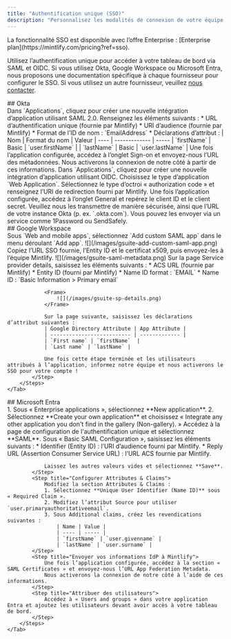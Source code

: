 ```yaml
---
title: "Authentification unique (SSO)"
description: "Personnalisez les modalités de connexion de votre équipe au tableau de bord d’administration"
---
```


<Info>
  La fonctionnalité SSO est disponible avec l’offre Enterprise : [Enterprise plan](https://mintlify.com/pricing?ref=sso).
</Info>

Utilisez l’authentification unique pour accéder à votre tableau de bord via SAML et OIDC. Si vous utilisez Okta, Google Workspace ou Microsoft Entra, nous proposons une documentation spécifique à chaque fournisseur pour configurer le SSO. Si vous utilisez un autre fournisseur, veuillez [nous contacter](mailto:support@mintlify.com).



<div id="okta">
  ## Okta
</div>

<Tabs>
    <Tab title="SAML">
        <Steps>
            <Step title="Créer une application">
                Dans `Applications`, cliquez pour créer une nouvelle intégration d’application utilisant SAML 2.0.
            </Step>
            <Step title="Configurer l’intégration">
                Renseignez les éléments suivants :
                * URL d’authentification unique (fournie par Mintlify)
                * URI d’audience (fournie par Mintlify)
                * Format de l’ID de nom : `EmailAddress`
                * Déclarations d’attribut :
                    | Nom | Format du nom | Valeur
                    | ---- | ------------- | -----
                    | `firstName` | Basic | `user.firstName` |
                    | `lastName` | Basic | `user.lastName` |
            </Step>
            <Step title="Envoyez-nous les informations de votre IdP">
                Une fois l’application configurée, accédez à l’onglet Sign-on et envoyez-nous l’URL des métadonnées.
                Nous activerons la connexion de notre côté à partir de ces informations.
            </Step>
        </Steps>
    </Tab>
    <Tab title="OIDC">
        <Steps>
            <Step title="Créer une application">
                Dans `Applications`, cliquez pour créer une nouvelle intégration d’application utilisant OIDC.
                Choisissez le type d’application `Web Application`.
            </Step>
            <Step title="Configurer l’intégration">
                Sélectionnez le type d’octroi « authorization code » et renseignez l’URI de redirection fourni par Mintlify.
            </Step>
            <Step title="Envoyez-nous les informations de votre IdP">
                Une fois l’application configurée, accédez à l’onglet General et repérez le client ID et le client secret.
                Veuillez nous les transmettre de manière sécurisée, ainsi que l’URL de votre instance Okta (p. ex. `<your-tenant-name>.okta.com`). Vous pouvez les envoyer via un service comme 1Password ou SendSafely.
            </Step>
        </Steps>
    </Tab>
</Tabs>



<div id="google-workspace">
  ## Google Workspace
</div>

<Tabs>
    <Tab title="SAML">
        <Steps>
            <Step title="Créer une application">
                Sous `Web and mobile apps`, sélectionnez `Add custom SAML app` dans le menu déroulant `Add app`.  
                <Frame>
                    ![](/images/gsuite-add-custom-saml-app.png)
                </Frame>              
            </Step>
            <Step title="Envoyez-nous les informations de votre IdP">
                Copiez l’URL SSO fournie, l’Entity ID et le certificat x509, puis envoyez-les à l’équipe Mintlify.
                <Frame>
                    ![](/images/gsuite-saml-metadata.png)                    
                </Frame>
            </Step>
            <Step title="Configurer l’intégration">
                Sur la page Service provider details, saisissez les éléments suivants :
                * ACS URL (fournie par Mintlify)
                * Entity ID (fourni par Mintlify)
                * Name ID format : `EMAIL`
                * Name ID : `Basic Information > Primary email`

                <Frame>
                    ![](/images/gsuite-sp-details.png)
                </Frame>

                Sur la page suivante, saisissez les déclarations d’attribut suivantes :
                | Google Directory Attribute | App Attribute |
                | -------------------------- | ------------- |
                | `First name` | `firstName`  |
                | `Last name` | `lastName` |

                Une fois cette étape terminée et les utilisateurs attribués à l’application, informez notre équipe et nous activerons le SSO pour votre compte !
            </Step>
        </Steps>
    </Tab>
</Tabs>



<div id="microsoft-entra">
  ## Microsoft Entra
</div>

<Tabs>
    <Tab title="SAML">
        <Steps>
            <Step title="Créer une application">
                1. Sous « Enterprise applications », sélectionnez **New application**.
                2. Sélectionnez **Create your own application** et choisissez « Integrate any other application you don't find in the gallery (Non-gallery). »
            </Step>
            <Step title="Configurer SAML">
                Accédez à la page de configuration de l'authentification unique et sélectionnez **SAML**. Sous « Basic SAML Configuration », saisissez les éléments suivants :
                * Identifier (Entity ID) : l’URI d’audience fourni par Mintlify.
                * Reply URL (Assertion Consumer Service URL) : l’URL ACS fournie par Mintlify.
                
                Laissez les autres valeurs vides et sélectionnez **Save**.
            </Step>
            <Step title="Configurer Attributes & Claims">
                Modifiez la section Attributes & Claims :
                1. Sélectionnez **Unique User Identifier (Name ID)** sous « Required Claim ».
                2. Modifiez l’attribut Source pour utiliser `user.primaryauthoritativeemail`.
                3. Sous Additional claims, créez les revendications suivantes :
                    | Name | Value |
                    | ---- | ----- |
                    | `firstName` | `user.givenname` |
                    | `lastName` | `user.surname` |
            </Step>
            <Step title="Envoyer vos informations IdP à Mintlify">
                Une fois l’application configurée, accédez à la section « SAML Certificates » et envoyez-nous l’URL App Federation Metadata.
                Nous activerons la connexion de notre côté à l’aide de ces informations.
            </Step>
            <Step title="Attribuer des utilisateurs">
                Accédez à « Users and groups » dans votre application Entra et ajoutez les utilisateurs devant avoir accès à votre tableau de bord.
            </Step>
        </Steps>
    </Tab>
</Tabs>
